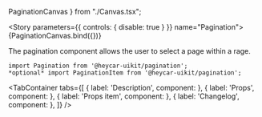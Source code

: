 
  PaginationCanvas
} from "./Canvas.tsx";

<!-- Meta -->

<Meta title="Components/Pagination" component={Pagination} />

<!-- Canvas -->

<Story parameters={{ controls: { disable: true } }} name="Pagination">
  {PaginationCanvas.bind({})}
</Story>

<!-- Docs -->

<ComponentHeader
  name="Pagination"
  version={version}
  stage={1}
  design="https://www.figma.com/file/rrvkvQEoVTOHa7MzyKSaoz/OTP-Global-Design-System?node-id=2073%3A48211"
/>

The pagination component allows the user to select a page within a rage.

```tsx
import Pagination from '@heycar-uikit/pagination';
*optional* import PaginationItem from '@heycar-uikit/pagination';
```

<!-- Description -->

<TabContainer
  tabs={[
    { label: 'Description', component: <Description /> },
    { label: 'Props', component: <Props of={Pagination} /> },
    { label: 'Props item', component: <Props of={PaginationItem} /> },
    { label: 'Changelog', component: <Changelog /> },
  ]}
/>
